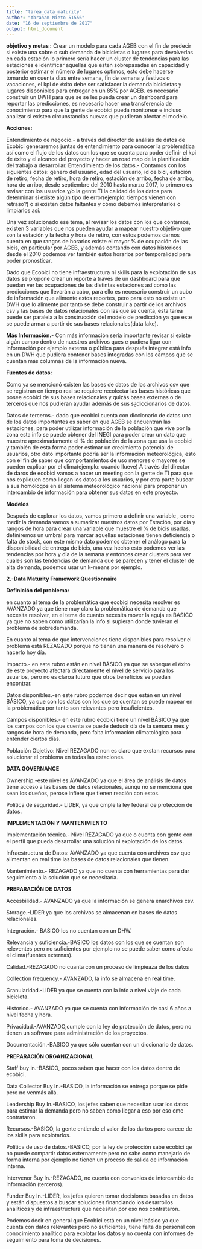 ```yaml
---
title: "tarea_data_maturity"
author: "Abraham Nieto 51556"
date: "16 de septiembre de 2017"
output: html_document
---
```

**objetivo y metas :**
Crear un modelo para cada AGEB con el fin de predecir si existe una sobre o sub demanda de bicicletas o lugares para devolverlas en cada estación lo primero sería hacer un cluster de tendencias para las estaciones e identificar aquellas que esten sobrepasadas en capacidad y posterior estimar el número de lugares óptimos, esto debe hacerse tomando en cuenta dias entre semana, fin de semana y festivos o vacaciones, el kpi de éxito debe ser satisfacer la demanda bicicletas y lugares disponibles para entregar en un 85% por AGEB. es necesario construir un DWH para que se se les pueda crear un dashboard para reportar las predicciones, es necesario hacer una transferencia de conocimiento para que la gente de ecobici pueda monitorear e incluso analizar si existen circunstancias nuevas que pudieran afectar el modelo.

**Acciones:**

Entendimiento de negocio.- a través del director de análisis de datos de Ecobici generaremos juntas de entendimiento para conocer la problemática así como el flujo de los datos con los que se cuenta para poder definir el kpi de éxito y el alcance del proyecto y hacer un road map de la planificación del trabajo a desarrollar.
Entendimiento de los datos.- Contamos con los  siguientes datos: género del usuario, edad del usuario, id de bici, estación de retiro, fecha de retiro, hora de retiro, estación de arribo, fecha de arribo, hora de arribo, desde septiembre del 2010 hasta marzo 2017, lo primero es revisar con los usuarios y/o la gente TI la calidad de los datos para determinar si existe algún tipo de error(ejemplo: tiempos vienen con retraso?) o si existen datos faltantes y cómo debemos interpretarlos o limpiarlos así.

Una vez solucionado ese tema, al revisar los datos con los que contamos, existen 3 variables que nos pueden ayudar a mapear nuestro objetivo que son la estación y la fecha y hora de retiro, con estos podemos darnos cuenta en que rangos de horarios existe el mayor % de ocupación de las bicis, en particular por AGEB, y además contando con datos históricos desde el 2010 podemos ver también estos  horarios por temporalidad para poder pronosticar.

Dado que Ecobici no tiene infraestructura ni skills para la explotación de sus datos se propone crear un reporte a través de un dashboard para que puedan ver las ocupaciones de las distintas estaciones así como las predicciones que llevarán a cabo, para ello es necesario construir un cubo de información que alimente estos reportes, pero para esto no existe un DWH que lo alimente por tanto se debe construir a partir de los archivos csv y las bases de datos relacionales con las que se cuenta, esta tarea puede ser paralela a la construcción del modelo de predicción ya que este se puede armar a partir de sus bases relacionales(data lake).

**Más Información.-** Con más información sería importante revisar si existe algún campo dentro de nuestros archivos ques e pudiera ligar con información por ejemplo externa o pública  para después integrar está info en un DWH que pudiera contener bases integradas con los campos que se cuentan más columnas de la información nueva. 

**Fuentes de datos:** 

Como ya se mencionó existen las bases de datos de los archivos csv que se registran en tiempo real
se requiere recolectar las bases históricas que posee ecobici de sus bases relacionales y quizás bases externas o de terceros que nos pudieran ayudar además de sus s¿diccionarios de datos.

Datos de terceros.- dado que ecobici cuenta con diccionario de datos uno de los datos importantes es saber en que AGEB se encuentran las estaciones, para poder utilizar información de la población que vive por la zona esta info se puede obtener del INEGI para poder crear un dato que muestre aproximadamente el % de población de la zona que usa la ecobici y también de esta forma poder estimar un crecimiento potencial de usuarios, otro dato importante podría ser la información meteorológica, esto con el fin de saber que comportamientos de uso menores o mayores se pueden explicar por el clima(ejemplo: cuando llueve)
A través del director de daros de ecobici  vamos a hacer un meeting con la gente de TI para que nos expliquen como llegan los datos a los usuarios, y por otra parte buscar a sus homólogos en el sistema meteorológico nacional para proponer un intercambio de información para obtener sus datos en este proyecto.

**Modelos**

Después de explorar los datos, vamos primero a definir una variable , como medir la demanda vamos a sumarizar nuestros datos por Estación, por día y rangos de hora para crear una variable que muestre el % de bicis usadas, definiremos un umbral para marcar aquellas estaciones tienen deficiencia o falta de stock, con este mismo dato podemos obtener el análogo para la disponibilidad de entrega de bicis, una vez hecho esto podemos ver las tendencias por hora y dia de la semana y entonces crear clusters para ver cuales son las tendencias de demanda que se parecen y tener el cluster de alta demanda, podemos usar un k-means  por ejemplo.

**2.-Data Maturity Framework Questionnaire**

**Definición del problema:** 

en cuanto al tema de la problemática que ecobici necesita resolver es AVANZADO ya que tiene muy claro la problemática de demanda que necesita resolver, en el tema de cuanto necesita mover la aguja es BASICO ya que no saben como utilizarían la info si supieran donde tuvieran el problema de sobredemanda.

En cuanto al tema de que intervenciones tiene disponibles para resolver el problema está REZAGADO porque no tienen una manera de resolvero o hacerlo hoy día.

Impacto.- en este rubro están en nivel BÁSICO ya que se sabeque el éxito de este proyecto afectará directamente el nivel de servicio para los usuarios, pero no es claroa futuro que otros beneficios se puedan encontrar.

Datos disponibles.-en este rubro podemos decir que están en un nivel BÁSICO, ya que con los datos con los que se cuentan  se puede mapear en la problemática por tanto son relevantes pero insuficientes.

Campos disponibles.- en este rubro ecobici tiene un nivel BÁSICO ya que los campos con los que cuenta se puede deducir día de la semana mes y rangos de hora de demanda, pero falta información climatológica para entender ciertos días.

Población Objetivo: Nivel REZAGADO non es claro que exstan recursos para solucionar el problema en todas las estaciones.

**DATA GOVERNANCE**

Ownership.-este nivel es AVANZADO ya que el área de análisis de datos tiene acceso a las bases de datos relacionales, aunqu no se menciona que sean los dueños, perose infiere que tienen reación con estos.

Politica de seguridad.- LIDER, ya que cmple la ley federal de protección de datos.

**IMPLEMENTACIÓN Y MANTENIMIENTO**

Implementación técnica.- Nivel REZAGADO ya que o cuenta con gente con el perfíl que pueda desarrollar una solución ni explotación de los datos.

Infraestructura de Datos: AVANZADO ya que cuenta con archivos csv que alimentan en real time las bases de datos relacionales que tienen.

Mantenimiento.- REZAGADO ya que no cuenta con herramientas para dar seguimiento a la solución que se necesitaría.

**PREPARACIÓN DE DATOS**

Accesbilidad.- AVANZADO ya que la información se genera enarchivos csv.

Storage.-LIDER ya que los archivos se almacenan en bases de datos relacionales.

Integración.- BASICO los no cuentan con un DHW.

Relevancia y suficiencia.-BASICO los datos con los que se cuentan son releventes pero no suficientes por ejemplo no se puede saber como afecta el clima(fuentes externas).

Calidad.-REZAGADO no cuanta con un proceso de limpieaza de los datos

Collection frequency.- AVANZADO, la info se almacena en real time.

Granularidad.-LIDER ya que se cuenta con la info a nivel viaje de cada bicicleta.

Historico.- AVANZADO ya que se cuenta con información de casi 6 años a nivel fecha y hora.

Privacidad.-AVANZADO,cumple con la ley de protección de datos, pero no tienen un software para administración de los proyectos.

Documentación.-BASICO ya que sólo cuentan con un diccionario de datos.

**PREPARACIÓN ORGANIZACIONAL**

Staff buy in.-BASICO, pocos saben que hacer con los datos dentro de ecobici.

Data Collector Buy In.-BASICO, la información se entrega porque se pide pero no venmás allá.

Leadership Buy In.-BASICO, los jefes saben que necesitan usar los datos para estimar la demanda pero no saben como llegar a eso por eso cme contrataron.

Recursos.-BASICO, la gente entiende el valor de los dartos pero carece de los skills para explotarlos.

Política de uso de datos.-BASICO, por la ley de protección sabe ecobici qe no puede compartir datos
externamente pero no sabe como manejarlo de forma interna por ejemplo no tienen un proceso de salida de información interna.

Intervenor Buy In.-REZAGADO, no cuenta con convenios de intercambio de información (terceros).

Funder Buy In.-LIDER, los jefes quieren tomar decisiones basadas en datos y están dispuestos a buscar soluciones financiando los desarrollos analíticos  y de infraestructura que necesitan por eso nos contrataron.

Podemos decir en general que Ecobici está en un nivel básico ya que cuenta con datos relevantes pero no suficientes, tiene falta de personal con conocimiento analítico para explotar los datos y no cuenta con informes de seguimiento para toma de decisiones.




